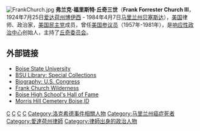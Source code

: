 [[File:FrankChurch.jpg|thumb]]
'''弗兰克·福里斯特·丘奇三世'''（'''Frank Forrester Church III'''，1924年7月25日[[爱达荷州|爱达荷州]][[博伊西_(爱达荷州)|博伊西]] - 1984年4月7日[[马里兰州|马里兰州]][[贝塞斯达_(马里兰州)|贝塞斯达]]），[[美国|美国]]律师、政治家，[[美国民主党|美国民主党]]成员，曾任[[美国参议员|美国参议员]]（1957年-1981年），是[[响应性政治中心|响应性政治中心]]创始人，主持了[[丘奇委员会|丘奇委员会]]。

==外部链接==
*[https://web.archive.org/web/20051125140156/http://www.boisestate.edu/fci/whois.shtml Boise State University]
*[https://web.archive.org/web/20051231141305/http://library.boisestate.edu/Special/church/church.htm BSU Library: Special Collections]
*[http://bioguide.congress.gov/scripts/biodisplay.pl?index=C000388 Biography: U.S. Congress] {{Wayback|url=http://bioguide.congress.gov/scripts/biodisplay.pl?index=C000388 |date=20171025073316 }}
*[http://www.fs.fed.us/r4/sc/recreation/fcronr/userguide.pdf Frank Church Wilderness] {{Wayback|url=http://www.fs.fed.us/r4/sc/recreation/fcronr/userguide.pdf |date=20110601092352 }}
*[https://web.archive.org/web/20080201013047/http://www.boiseschools.org/schools/boise/newitems/halloffame/church.html Boise High School's Hall of Fame]
*[http://www.cityofboise.org/parks/caring/cemetery/index.aspx?id=mh_walking_tour#Church Morris Hill Cemetery Boise,ID] {{Wayback|url=http://www.cityofboise.org/parks/caring/cemetery/index.aspx?id=mh_walking_tour#Church |date=20080602224545 }}

{{Authority control}}
{{US-bio-stub}}

[[Category:1924年出生|C]]
[[Category:1984年逝世|C]]
[[Category:美国民主党联邦参议员|C]]
[[Category:史丹佛大學校友|C]]
[[Category:洛克希德事件相關人物|Category:洛克希德事件相關人物]]
[[Category:马里兰州癌症死者|Category:马里兰州癌症死者]]
[[Category:愛達荷州律師|Category:愛達荷州律師]]
[[Category:律師出身的政治人物|Category:律師出身的政治人物]]